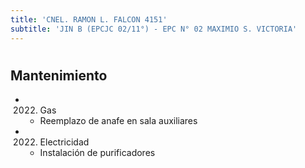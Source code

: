```yaml
---
title: 'CNEL. RAMON L. FALCON 4151'
subtitle: 'JIN B (EPCJC 02/11°) - EPC N° 02 MAXIMIO S. VICTORIA'
---
```


#


## Mantenimiento

*  (2022) Gas 
    + Reemplazo de anafe en sala auxiliares

*  (2022) Electricidad 
    + Instalación de purificadores



